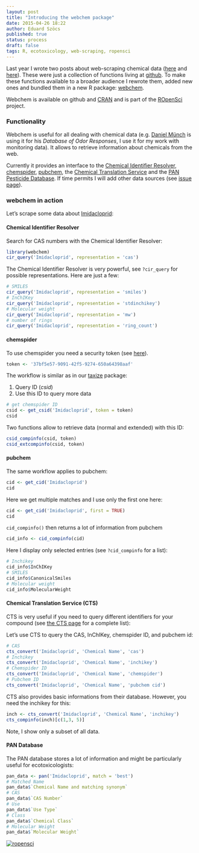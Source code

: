 ```yaml
---
layout: post
title: "Introducing the webchem package"
date: 2015-04-26 18:22
author: Eduard Szöcs
published: true
status: process
draft: false
tags: R, ecotoxicology, web-scraping, ropensci
---
```



Last year I wrote two posts about web-scraping chemical data ([here](http://edild.github.io/blog/2014/07/09/chem-scrape/) and [here](http://edild.github.io/blog/2014/11/08/etox-webscr/)).
These were just a collection of functions living at [github](https://github.com/EDiLD/esmisc).
To make these functions available to a broader audience I rewrote them, added new ones and bundled them in a new R package: [webchem](https://github.com/ropensci/webchem).

Webchem is available on github and [CRAN](http://cran.r-project.org/web/packages/webchem/index.html) and is part of the [ROpenSci](https://ropensci.org/) project.


### Functionality
Webchem is useful for all dealing with chemical data (e.g. [Daniel Münch](http://www.muench.bio/) is using it for his *Database of Odor Responses*, I use it for my work with monitoring data).
It allows to retrieve information about chemicals from the web.

Currently it provides an interface to the [Chemical Identifier Resolver](http://cactus.nci.nih.gov/chemical/structure), [chemspider](www.chemspider.com), [pubchem](https://pubchem.ncbi.nlm.nih.gov/), the [Chemical Translation Service](http://cts.fiehnlab.ucdavis.edu/) and the [PAN Pesticide Database](http://www.pesticideinfo.org/).
If time permits I will add other data sources (see [issue page](https://github.com/ropensci/webchem/issues)).


### webchem in action
Let's scrape some data about [Imidacloprid](http://en.wikipedia.org/wiki/Imidacloprid):


#### Chemical Identifier Resolver
Search for CAS numbers with the Chemical Identifier Resolver:
```r
library(webchem)
cir_query('Imidacloprid', representation = 'cas')
```

The  Chemical Identifier Resolver is very powerful, see `?cir_query` for possible representations.
Here are just a few:

```r
# SMILES
cir_query('Imidacloprid', representation = 'smiles')
# InChIKey
cir_query('Imidacloprid', representation = 'stdinchikey')
# Molecular weight
cir_query('Imidacloprid', representation = 'mw')
# number of rings
cir_query('Imidacloprid', representation = 'ring_count')
```


#### chemspider
To use chemspider you need a security token (see [here](http://www.chemspider.com/AboutServices.aspx)).
```r
token <- '37bf5e57-9091-42f5-9274-650a64398aaf'
```

The workflow is similar as in our [taxize](https://github.com/ropensci/taxize) package:

1. Query ID (*csid*)
2. Use this ID to query more data

```r
# get chemspider ID
csid <- get_csid('Imidacloprid', token = token)
csid
```

Two functions allow to retrieve data (normal and extended) with this ID: 

```r
csid_compinfo(csid, token)
csid_extcompinfo(csid, token)
```


#### pubchem
The same workflow applies to pubchem:

```r
cid <- get_cid('Imidacloprid')
cid
```

Here we get multiple matches and I use only the first one here:
```r
cid <- get_cid('Imidacloprid', first = TRUE)
cid
```

`cid_compinfo()` then returns a lot of information from pubchem
```r
cid_info <- cid_compinfo(cid)
```

Here I display only selected entries (see `?cid_compinfo` for a list):

```r
# Inchikey
cid_info$InChIKey
# SMILES
cid_info$CanonicalSmiles
# Molecular weight
cid_info$MolecularWeight
```


#### Chemical Translation Service (CTS)

CTS is very useful if you need to query different identifiers for your compound (see [the CTS page](http://cts.fiehnlab.ucdavis.edu/conversion/index) for a complete list):

Let's use CTS to query the CAS, InChIKey, chemspider ID, and pubchem id:

```r
# CAS
cts_convert('Imidacloprid', 'Chemical Name', 'cas')
# Inchikey
cts_convert('Imidacloprid', 'Chemical Name', 'inchikey')
# Chemspider ID
cts_convert('Imidacloprid', 'Chemical Name', 'chemspider')
# Pubchem ID
cts_convert('Imidacloprid', 'Chemical Name', 'pubchem cid')
```

CTS also provides basic informations from their database. However, you need the inchikey for this:

```r
inch <- cts_convert('Imidacloprid', 'Chemical Name', 'inchikey')
cts_compinfo(inch)[c(1,3, 5)]
```
Note, I show only a subset of all data.


#### PAN Database
The PAN database stores a lot of information and might be particularly useful for ecotoxicologists:

```r
pan_data <- pan('Imidacloprid', match = 'best')
# Matched Name
pan_data$`Chemical Name and matching synonym`
# CAS
pan_data$`CAS Number`
# Use
pan_data$`Use Type`
# Class
pan_data$`Chemical Class`
# Molecular Weight
pan_data$`Molecular Weight`
```



[![ropensci](http://ropensci.org/public_images/github_footer.png)](http://ropensci.org)
